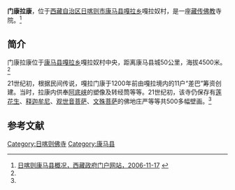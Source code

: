 {{Infobox Tibetan Buddhist monastery
|name =门康拉康
|image =
|image size = 250px
|alt = 
|caption = 
|t=
|w=
|to = 
|ipa={{IPA|}}
|z=
|thdl=
|e=
|tc=門康拉康
|s=门康拉康
|p=
|m=
|k=
|pushpin_map = 
|latd =  | latm =  | lats =  | latNS = 
|longd=  | longm= | longs =| longEW = 
|iso_region = 
|map_caption = 
|mapsize = 
|location_country = 中国
|location = {{CHN}}[[西藏自治区|西藏自治区]][[日喀则市|日喀则市]][[康马县|康马县]]
|coordinates_display =
|founded_by = 
|date_founded =
|date_renovated =
|sect =
|mather =
|children =
|dedicated_to = 
|tulku =
|head_lama = 
|head_mgh =
|no._of_monks = 
|architecture = 
|festivals =
|footnotes = 
}}
'''门康拉康'''，位于[[西藏自治区|西藏自治区]][[日喀则市|日喀则市]][[康马县|康马县]][[嘎拉乡|嘎拉乡]]嘎拉奴村，是一座[[藏传佛教|藏传佛教]]寺院。<ref name=kmx>[http://www.xizang.gov.cn/dsgk/52603.jhtml 日喀则康马县概况，西藏政府门户网站，2006-11-17] {{webarchive|url=https://web.archive.org/web/20160304191009/http://www.xizang.gov.cn/dsgk/52603.jhtml |date=2016-03-04 }}</ref>

==简介==
门康拉康位于[[康马县|康马县]][[嘎拉乡|嘎拉乡]]嘎拉奴村中央，距离康马县城50公里，海拔4500米。<ref name=kmx/>

21世纪初，根据民间传说，嘎拉门康于1200年前由嘎拉境内的11户“差巴”筹资创建。当时，拉康内供奉[[阿底峡|阿底峡]]的塑像及转经筒等等。21世纪初，该寺仍保存有[[莲花生|莲花生]]、[[释迦牟尼|释迦牟尼]]、[[观世音菩萨|观世音菩萨]]、[[文殊菩萨|文殊菩萨]]的佛地庄严等等共500多幅壁画。<ref name=kmx/>

==参考文献==
{{reflist}}

{{日喀则地标}}
[[Category:日喀则佛寺|Category:日喀则佛寺]]
[[Category:康马县|Category:康马县]]
